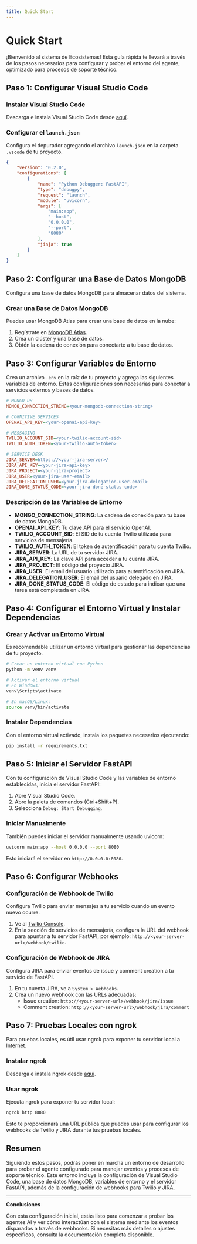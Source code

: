 ```yaml
---
title: Quick Start
---
```


# Quick Start

¡Bienvenido al sistema de Ecosistemas! Esta guía rápida te llevará a través de los pasos necesarios para configurar y probar el entorno del agente, optimizado para procesos de soporte técnico.

## Paso 1: Configurar Visual Studio Code

### Instalar Visual Studio Code

Descarga e instala Visual Studio Code desde [aquí](https://code.visualstudio.com/).

### Configurar el `launch.json`

Configura el depurador agregando el archivo `launch.json` en la carpeta `.vscode` de tu proyecto.

```json
{
    "version": "0.2.0",
    "configurations": [
        {
            "name": "Python Debugger: FastAPI",
            "type": "debugpy",
            "request": "launch",
            "module": "uvicorn",
            "args": [
                "main:app",
                "--host",
                "0.0.0.0",
                "--port",
                "8080"
            ],
            "jinja": true
        }
    ]
}
```

## Paso 2: Configurar una Base de Datos MongoDB

Configura una base de datos MongoDB para almacenar datos del sistema.

### Crear una Base de Datos MongoDB

Puedes usar MongoDB Atlas para crear una base de datos en la nube:
1. Regístrate en [MongoDB Atlas](https://www.mongodb.com/cloud/atlas).
2. Crea un clúster y una base de datos.
3. Obtén la cadena de conexión para conectarte a tu base de datos.

## Paso 3: Configurar Variables de Entorno

Crea un archivo `.env` en la raíz de tu proyecto y agrega las siguientes variables de entorno. Estas configuraciones son necesarias para conectar a servicios externos y bases de datos.

```ini
# MONGO DB
MONGO_CONNECTION_STRING=<your-mongodb-connection-string>

# COGNITIVE SERVICES
OPENAI_API_KEY=<your-openai-api-key>

# MESSAGING
TWILIO_ACCOUNT_SID=<your-twilio-account-sid>
TWILIO_AUTH_TOKEN=<your-twilio-auth-token>

# SERVICE DESK
JIRA_SERVER=https://<your-jira-server>/
JIRA_API_KEY=<your-jira-api-key>
JIRA_PROJECT=<your-jira-project>
JIRA_USER=<your-jira-user-email>
JIRA_DELEGATION_USER=<your-jira-delegation-user-email>
JIRA_DONE_STATUS_CODE=<your-jira-done-status-code>
```

### Descripción de las Variables de Entorno

- **MONGO_CONNECTION_STRING**: La cadena de conexión para tu base de datos MongoDB.
- **OPENAI_API_KEY**: Tu clave API para el servicio OpenAI.
- **TWILIO_ACCOUNT_SID**: El SID de tu cuenta Twilio utilizada para servicios de mensajería.
- **TWILIO_AUTH_TOKEN**: El token de autentificación para tu cuenta Twilio.
- **JIRA_SERVER**: La URL de tu servidor JIRA.
- **JIRA_API_KEY**: La clave API para acceder a tu cuenta JIRA.
- **JIRA_PROJECT**: El código del proyecto JIRA.
- **JIRA_USER**: El email del usuario utilizado para autentificación en JIRA.
- **JIRA_DELEGATION_USER**: El email del usuario delegado en JIRA.
- **JIRA_DONE_STATUS_CODE**: El código de estado para indicar que una tarea está completada en JIRA.

## Paso 4: Configurar el Entorno Virtual y Instalar Dependencias

### Crear y Activar un Entorno Virtual

Es recomendable utilizar un entorno virtual para gestionar las dependencias de tu proyecto. 

```bash
# Crear un entorno virtual con Python
python -m venv venv

# Activar el entorno virtual
# En Windows:
venv\Scripts\activate

# En macOS/Linux:
source venv/bin/activate
```

### Instalar Dependencias

Con el entorno virtual activado, instala los paquetes necesarios ejecutando:

```bash
pip install -r requirements.txt
```

## Paso 5: Iniciar el Servidor FastAPI

Con tu configuración de Visual Studio Code y las variables de entorno establecidas, inicia el servidor FastAPI:

1. Abre Visual Studio Code.
2. Abre la paleta de comandos (Ctrl+Shift+P).
3. Selecciona `Debug: Start Debugging`.

### Iniciar Manualmente

También puedes iniciar el servidor manualmente usando uvicorn:

```bash
uvicorn main:app --host 0.0.0.0 --port 8080
```

Esto iniciará el servidor en `http://0.0.0.0:8080`.

## Paso 6: Configurar Webhooks

### Configuración de Webhook de Twilio

Configura Twilio para enviar mensajes a tu servicio cuando un evento nuevo ocurre.

1. Ve al [Twilio Console](https://www.twilio.com/console).
2. En la sección de servicios de mensajería, configura la URL del webhook para apuntar a tu servidor FastAPI, por ejemplo: `http://<your-server-url>/webhook/twilio`.

### Configuración de Webhook de JIRA

Configura JIRA para enviar eventos de issue y comment creation a tu servicio de FastAPI.

1. En tu cuenta JIRA, ve a `System > Webhooks`.
2. Crea un nuevo webhook con las URLs adecuadas:
    - Issue creation: `http://<your-server-url>/webhook/jira/issue`
    - Comment creation: `http://<your-server-url>/webhook/jira/comment`

## Paso 7: Pruebas Locales con ngrok

Para pruebas locales, es útil usar ngrok para exponer tu servidor local a Internet.

### Instalar ngrok

Descarga e instala ngrok desde [aquí](https://ngrok.com/download).

### Usar ngrok

Ejecuta ngrok para exponer tu servidor local:

```bash
ngrok http 8080
```

Esto te proporcionará una URL pública que puedes usar para configurar los webhooks de Twilio y JIRA durante tus pruebas locales.

## Resumen

Siguiendo estos pasos, podrás poner en marcha un entorno de desarrollo para probar el agente configurado para manejar eventos y procesos de soporte técnico. Este entorno incluye la configuración de Visual Studio Code, una base de datos MongoDB, variables de entorno y el servidor FastAPI, además de la configuración de webhooks para Twilio y JIRA.

--- 

**Conclusiones**

Con esta configuración inicial, estás listo para comenzar a probar los agentes AI y ver cómo interactúan con el sistema mediante los eventos disparados a través de webhooks. Si necesitas más detalles o ajustes específicos, consulta la documentación completa disponible.